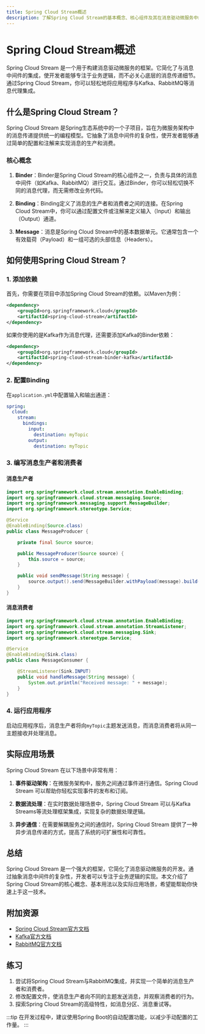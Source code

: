 ```yaml
---
title: Spring Cloud Stream概述
description: 了解Spring Cloud Stream的基本概念、核心组件及其在消息驱动微服务中的应用。
---
```


# Spring Cloud Stream概述

Spring Cloud Stream 是一个用于构建消息驱动微服务的框架。它简化了与消息中间件的集成，使开发者能够专注于业务逻辑，而不必关心底层的消息传递细节。通过Spring Cloud Stream，你可以轻松地将应用程序与Kafka、RabbitMQ等消息代理集成。

## 什么是Spring Cloud Stream？

Spring Cloud Stream 是Spring生态系统中的一个子项目，旨在为微服务架构中的消息传递提供统一的编程模型。它抽象了消息中间件的复杂性，使开发者能够通过简单的配置和注解来实现消息的生产和消费。

### 核心概念

1. **Binder**：Binder是Spring Cloud Stream的核心组件之一，负责与具体的消息中间件（如Kafka、RabbitMQ）进行交互。通过Binder，你可以轻松切换不同的消息代理，而无需修改业务代码。

2. **Binding**：Binding定义了消息的生产者和消费者之间的连接。在Spring Cloud Stream中，你可以通过配置文件或注解来定义输入（Input）和输出（Output）通道。

3. **Message**：消息是Spring Cloud Stream中的基本数据单元。它通常包含一个有效载荷（Payload）和一组可选的头部信息（Headers）。

## 如何使用Spring Cloud Stream？

### 1. 添加依赖

首先，你需要在项目中添加Spring Cloud Stream的依赖。以Maven为例：

```xml
<dependency>
    <groupId>org.springframework.cloud</groupId>
    <artifactId>spring-cloud-stream</artifactId>
</dependency>
```

如果你使用的是Kafka作为消息代理，还需要添加Kafka的Binder依赖：

```xml
<dependency>
    <groupId>org.springframework.cloud</groupId>
    <artifactId>spring-cloud-stream-binder-kafka</artifactId>
</dependency>
```

### 2. 配置Binding

在`application.yml`中配置输入和输出通道：

```yaml
spring:
  cloud:
    stream:
      bindings:
        input:
          destination: myTopic
        output:
          destination: myTopic
```

### 3. 编写消息生产者和消费者

#### 消息生产者

```java
import org.springframework.cloud.stream.annotation.EnableBinding;
import org.springframework.cloud.stream.messaging.Source;
import org.springframework.messaging.support.MessageBuilder;
import org.springframework.stereotype.Service;

@Service
@EnableBinding(Source.class)
public class MessageProducer {

    private final Source source;

    public MessageProducer(Source source) {
        this.source = source;
    }

    public void sendMessage(String message) {
        source.output().send(MessageBuilder.withPayload(message).build());
    }
}
```

#### 消息消费者

```java
import org.springframework.cloud.stream.annotation.EnableBinding;
import org.springframework.cloud.stream.annotation.StreamListener;
import org.springframework.cloud.stream.messaging.Sink;
import org.springframework.stereotype.Service;

@Service
@EnableBinding(Sink.class)
public class MessageConsumer {

    @StreamListener(Sink.INPUT)
    public void handleMessage(String message) {
        System.out.println("Received message: " + message);
    }
}
```

### 4. 运行应用程序

启动应用程序后，消息生产者将向`myTopic`主题发送消息，而消息消费者将从同一主题接收并处理消息。

## 实际应用场景

Spring Cloud Stream 在以下场景中非常有用：

1. **事件驱动架构**：在微服务架构中，服务之间通过事件进行通信。Spring Cloud Stream 可以帮助你轻松实现事件的发布和订阅。

2. **数据流处理**：在实时数据处理场景中，Spring Cloud Stream 可以与Kafka Streams等流处理框架集成，实现复杂的数据处理逻辑。

3. **异步通信**：在需要解耦服务之间的通信时，Spring Cloud Stream 提供了一种异步消息传递的方式，提高了系统的可扩展性和可靠性。

## 总结

Spring Cloud Stream 是一个强大的框架，它简化了消息驱动微服务的开发。通过抽象消息中间件的复杂性，开发者可以专注于业务逻辑的实现。本文介绍了Spring Cloud Stream的核心概念、基本用法以及实际应用场景，希望能帮助你快速上手这一技术。

## 附加资源

- [Spring Cloud Stream官方文档](https://spring.io/projects/spring-cloud-stream)
- [Kafka官方文档](https://kafka.apache.org/documentation/)
- [RabbitMQ官方文档](https://www.rabbitmq.com/documentation.html)

## 练习

1. 尝试将Spring Cloud Stream与RabbitMQ集成，并实现一个简单的消息生产者和消费者。
2. 修改配置文件，使消息生产者向不同的主题发送消息，并观察消费者的行为。
3. 探索Spring Cloud Stream的高级特性，如消息分区、消息重试等。

:::tip
在开发过程中，建议使用Spring Boot的自动配置功能，以减少手动配置的工作量。
:::